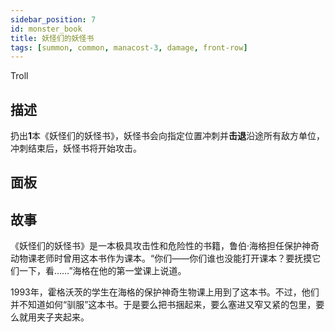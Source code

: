 ```yaml
---
sidebar_position: 7
id: monster_book
title: 妖怪们的妖怪书
tags: [summon, common, manacost-3, damage, front-row]
---
```


Troll

<!--truncate-->



<CardBasics cardKey={id}/>

## 描述

扔出**1**本《妖怪们的妖怪书》，妖怪书会向指定位置冲刺并**击退**沿途所有敌方单位，冲刺结束后，妖怪书将开始攻击。

## 面板


<LevelComponent/>


<CardDynamicTable cardKey={id}/>


<CardComplexTable cardKey={id}/>

## 故事

《妖怪们的妖怪书》是一本极具攻击性和危险性的书籍，鲁伯·海格担任保护神奇动物课老师时曾用这本书作为课本。“你们——你们谁也没能打开课本？要抚摸它们一下，看……”海格在他的第一堂课上说道。

1993年，霍格沃茨的学生在海格的保护神奇生物课上用到了这本书。不过，他们并不知道如何“驯服”这本书。于是要么把书捆起来，要么塞进又窄又紧的包里，要么就用夹子夹起来。

